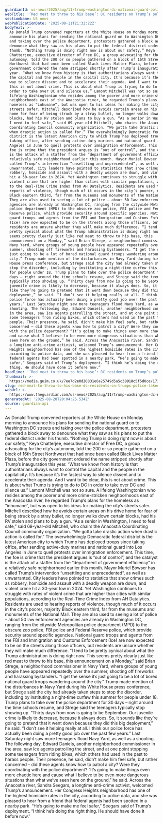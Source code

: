 ```yaml
---
guardianId: us-news/2025/aug/11/trump-washington-dc-national-guard-police
webTitle: '‘Red meat to throw to his base’: DC residents on Trump’s police takeover'
sectionName: US news
webPublicationDate: '2025-08-11T21:32:22Z'
bodyText: >-
  As Donald Trump convened reporters at the White House on Monday morning to
  announce his plans for sending the national guard on to Washington DC streets
  and taking over the police department, protesters gathered a block away to
  denounce what they saw as his plans to put the federal district under his
  thumb. “Nothing Trump is doing right now is about our safety,” Keya
  Chatterjee, executive director of Free DC, a group advocating for the city’s
  autonomy, told the 200 or so people gathered on a block of 16th Street
  Northwest that had once been called Black Lives Matter Plaza, before the city
  government ordered the name stripped shortly after Trump’s inauguration this
  year. “What we know from history is that authoritarians always want to control
  the capital and the people in the capital city. It’s because it’s the fastest
  way to silence dissent and to accelerate their agenda. And I want to be clear,
  this is not about crime. This is about what Trump is trying to do to DC in
  order to take over DC and silence us.” Lamont Mitchell was not so sure. A
  lifelong Washingtonian who resides among the poorer and more crime-stricken
  neighborhoods east of the Anacostia river, he regarded Trump’s plans for the
  homeless as “inhumane”, but was open to his ideas for making the city’s
  streets safer. Mitchell described how he avoids certain areas on his drive
  home for fear of being struck by a stray bullet, no longer walks down certain
  blocks, had his RV stolen and plans to buy a gun. “As a senior in Washington,
  I need to feel safe,” said 69-year-old Mitchell, who chairs the Anacostia
  Coordinating Council community organization. “We gotta take drastic action
  when drastic action is called for.” The overwhelmingly Democratic federal
  district is the latest American city to which Trump has deployed troops since
  taking office, after sending active-duty marines and national guard into Los
  Angeles in June to quell protests over immigration enforcement. This time, the
  foe is crime that the president argues is “out of control”, and the catalyst
  is the attack of a staffer from the “department of government efficiency” in a
  relatively safe neighborhood earlier this month. Mayor Muriel Bowser has
  called Trump’s intervention “unsettling and unprecedented”, as well as
  unwarranted. City leaders have pointed to statistics that show crimes such as
  robbery, homicide and assault with a deadly weapon are down, and violent crime
  hit a 30-year low in 2024. Yet Washington continues to struggle with rates of
  violent crime that are higher than cities with similar populations, according
  to the Real-Time Crime Index from AH Datalytics. Residents are used to hearing
  reports of violence, though much of it occurs in the city’s poorer, majority
  Black eastern third, far from the museums and monuments of the National Mall.
  They are also used to seeing a lot of police – about 50 law enforcement
  agencies are already in Washington DC, ranging from the citywide Metropolitan
  police department (MPD) to the obscure zoo police, FBI police and Federal
  Reserve police, which provide security around specific agencies. National
  guard troops and agents from the FBI and Immigration and Customs Enforcement
  (Ice) are now expected to be on the streets along those officers, but
  residents are unsure whether they will make much difference. “I tend to be
  pretty cynical about what the Trump administration is doing right now. This
  seems pretty clearly just like red meat to throw to his base, this
  announcement on a Monday,” said Brian Strege, a neighborhood commissioner in
  Navy Yard, where groups of young people have appeared repeatedly over the
  summer, shooting off fireworks and harassing bystanders. “I get the sense it’s
  just going to be a lot of bored national guard troops wandering around the
  city.” Trump made mention of the disturbances in Navy Yard during his White
  House press conference, but Strege said the city had already taken steps to
  stop the disorder, including by instituting a night-time curfew this summer
  for people under 18. Trump plans to take over the police department for 30
  days – right around the time schools resume, and Strege said the teenagers
  typically stop showing up. “Thirty days from now is going to be September. Our
  juvenile crime is likely to decrease, because it always does. So, it sounds
  like they’re going to pretend that it went down because they did this big
  deployment,” he said. “I don’t see it helping really at all. I think our
  police force has actually been doing a pretty good job over the past few
  years.” Last Saturday night saw more teenagers flood Navy Yard, as well as a
  shooting. The following day, Edward Daniels, another neighborhood commissioner
  in the area, saw Ice agents patrolling the street, and at one point stopping
  some teenagers from riding bikes, which others had used in the past to harass
  people. Their presence, he said, didn’t make him feel safe, but rather
  concerned – did these agents know how to patrol a city? Were they coordinating
  with the police department? “It’s going to make things even more chaotic here
  and cause what I believe to be even more dangerous situations than what we’ve
  seen here on the ground,” he said. Across the Anacostia river, Sandra Seegars,
  a longtime anti-crime activist, welcomed Trump’s announcement. Her Congress
  Heights neighborhood has one of the highest homicide rates in the city,
  according to police data, and she was pleased to hear from a friend that
  federal agents had been spotted in a nearby park. “He’s going to make me feel
  safer,” Seegars said of Trump’s deployment. “I think he’s doing the right
  thing. He should have done it before now.”
headline: '‘Red meat to throw to his base’: DC residents on Trump’s police takeover'
thumbnail: >-
  https://media.guim.co.uk/7ee7d2e0d20831e6a25749d5a5c38918c5f5d0ce/171_0_1705_1365/500.jpg
slug: red-meat-to-throw-to-his-base-dc-residents-on-trumps-police-takeover
webUrl: >-
  https://www.theguardian.com/us-news/2025/aug/11/trump-washington-dc-national-guard-police
generatedAt: '2025-08-28T20:04:25.534Z'
source: guardian-api
---
```

As Donald Trump convened reporters at the White House on Monday morning to announce his plans for sending the national guard on to Washington DC streets and taking over the police department, protesters gathered a block away to denounce what they saw as his plans to put the federal district under his thumb. “Nothing Trump is doing right now is about our safety,” Keya Chatterjee, executive director of Free DC, a group advocating for the city’s autonomy, told the 200 or so people gathered on a block of 16th Street Northwest that had once been called Black Lives Matter Plaza, before the city government ordered the name stripped shortly after Trump’s inauguration this year. “What we know from history is that authoritarians always want to control the capital and the people in the capital city. It’s because it’s the fastest way to silence dissent and to accelerate their agenda. And I want to be clear, this is not about crime. This is about what Trump is trying to do to DC in order to take over DC and silence us.” Lamont Mitchell was not so sure. A lifelong Washingtonian who resides among the poorer and more crime-stricken neighborhoods east of the Anacostia river, he regarded Trump’s plans for the homeless as “inhumane”, but was open to his ideas for making the city’s streets safer. Mitchell described how he avoids certain areas on his drive home for fear of being struck by a stray bullet, no longer walks down certain blocks, had his RV stolen and plans to buy a gun. “As a senior in Washington, I need to feel safe,” said 69-year-old Mitchell, who chairs the Anacostia Coordinating Council community organization. “We gotta take drastic action when drastic action is called for.” The overwhelmingly Democratic federal district is the latest American city to which Trump has deployed troops since taking office, after sending active-duty marines and national guard into Los Angeles in June to quell protests over immigration enforcement. This time, the foe is crime that the president argues is “out of control”, and the catalyst is the attack of a staffer from the “department of government efficiency” in a relatively safe neighborhood earlier this month. Mayor Muriel Bowser has called Trump’s intervention “unsettling and unprecedented”, as well as unwarranted. City leaders have pointed to statistics that show crimes such as robbery, homicide and assault with a deadly weapon are down, and violent crime hit a 30-year low in 2024. Yet Washington continues to struggle with rates of violent crime that are higher than cities with similar populations, according to the Real-Time Crime Index from AH Datalytics. Residents are used to hearing reports of violence, though much of it occurs in the city’s poorer, majority Black eastern third, far from the museums and monuments of the National Mall. They are also used to seeing a lot of police – about 50 law enforcement agencies are already in Washington DC, ranging from the citywide Metropolitan police department (MPD) to the obscure zoo police, FBI police and Federal Reserve police, which provide security around specific agencies. National guard troops and agents from the FBI and Immigration and Customs Enforcement (Ice) are now expected to be on the streets along those officers, but residents are unsure whether they will make much difference. “I tend to be pretty cynical about what the Trump administration is doing right now. This seems pretty clearly just like red meat to throw to his base, this announcement on a Monday,” said Brian Strege, a neighborhood commissioner in Navy Yard, where groups of young people have appeared repeatedly over the summer, shooting off fireworks and harassing bystanders. “I get the sense it’s just going to be a lot of bored national guard troops wandering around the city.” Trump made mention of the disturbances in Navy Yard during his White House press conference, but Strege said the city had already taken steps to stop the disorder, including by instituting a night-time curfew this summer for people under 18. Trump plans to take over the police department for 30 days – right around the time schools resume, and Strege said the teenagers typically stop showing up. “Thirty days from now is going to be September. Our juvenile crime is likely to decrease, because it always does. So, it sounds like they’re going to pretend that it went down because they did this big deployment,” he said. “I don’t see it helping really at all. I think our police force has actually been doing a pretty good job over the past few years.” Last Saturday night saw more teenagers flood Navy Yard, as well as a shooting. The following day, Edward Daniels, another neighborhood commissioner in the area, saw Ice agents patrolling the street, and at one point stopping some teenagers from riding bikes, which others had used in the past to harass people. Their presence, he said, didn’t make him feel safe, but rather concerned – did these agents know how to patrol a city? Were they coordinating with the police department? “It’s going to make things even more chaotic here and cause what I believe to be even more dangerous situations than what we’ve seen here on the ground,” he said. Across the Anacostia river, Sandra Seegars, a longtime anti-crime activist, welcomed Trump’s announcement. Her Congress Heights neighborhood has one of the highest homicide rates in the city, according to police data, and she was pleased to hear from a friend that federal agents had been spotted in a nearby park. “He’s going to make me feel safer,” Seegars said of Trump’s deployment. “I think he’s doing the right thing. He should have done it before now.”
